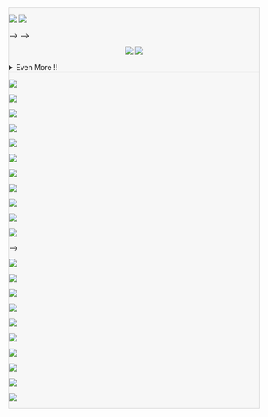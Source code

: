 <!-- ::: {.callout-tip icon=false aria-title="GitHub Stats" title='{{< iconify logos github-octocat >}} [GitHub Stats]{.dim-text-11}' collapse="false" style="text-align: left!important; width:100%; background-color:rgba(131,131,131,0.05)!important; border: 1px solid rgba(131,131,131,0.3)!important; opacity:100%;"} -->
::: {.callout-tip icon=false aria-title="GitHub Stats" title='[📊 GitHub Stats]{.dim-text-11}' collapse="false" style="text-align: left!important; width:100%; background-color:rgba(131,131,131,0.05)!important; border: 1px solid rgba(131,131,131,0.3)!important; opacity:100%;"}



<!-- [![](https://github-readme-streak-stats.herokuapp.com/?user=saforem2&theme=transparent&hide_border=true&include_all_commits=true&include_private=true&text_color=838383&color=838383)]{#img-stretch} -->
<!-- [![](https://raw.githubusercontent.com/saforem2/github-stats/41d7eeff7888a8c9918152ce46a268cf55d8eabb/generated/overview.svg)](https://github.com/saforem2/) -->
<!-- [![](https://github-readme-stats.vercel.app/api?username=saforem2&show_icons=true&theme=transparent&include_all_commits=true&text_color=838383&title_color=838383&hide_border=true&rank_icon=percentile)](https://github.com/saforem2) -->

<!--
::: {.columns style="display: flex; flex-direction: row; align-items: center; text-align:left;"}

::: {.column style="text-align: left;width: 57%;"}
<a href="https://github.com/saforem2/"><img loading="lazy" src="https://raw.githubusercontent.com/saforem2/github-stats/master/generated/overview.svg"></a>
:::

::: {.column style="text-align: left; width: 43%"}
[![](https://github-readme-stats.vercel.app/api/top-langs/?username=saforem2&layout=compact&langs_count=10&theme=transparent&hide_title=true&hide_border=true&text_color=838383)](https://github.com/saforem2/github-readme-stats)
:::
-->
<!-- <a href="https://github.com/saforem2/"><img loading="lazy" src="https://raw.githubusercontent.com/saforem2/github-stats/master/generated/overview.svg"></a> -->

::: {.flex-container style="flex-flow: wrap;"}
<a href="https://github.com/saforem2"><img loading="lazy" src="https://raw.githubusercontent.com/saforem2/github-stats/master/generated/overview.svg"></a>
<a href="https://github.com/saforem2/github-readme-stats"><img loading="lazy" src="https://github-readme-stats.vercel.app/api/top-langs/?username=saforem2&layout=compact&langs_count=10&theme=transparent&hide_title=true&hide_border=true&text_color=838383"></a>
:::


<!-- ::: {.flex-container style="flex-flow: wrap;"} -->
<!-- <!-- [![](https://raw.githubusercontent.com/saforem2/github-stats/master/generated/overview.svg)](https;//github.com/saforem2) --> -->
<!---->
<!-- <!-- [![](https://github-readme-stats.vercel.app/api/top-langs/?username=saforem2&layout=compact&langs_count=10&theme=transparent&hide_title=true&hide_border=true&text_color=838383)](https://github.com/saforem2/github-readme-stats) --> -->
<!-- ::: -->

::: {style="width: 100%; text-align: center;"}
<a href="https://git.io/streak-stats"><img loading="lazy" src="https://github-readme-streak-stats.herokuapp.com?user=saforem2&theme=transparent&hide_border=true&card_width=800&card_height=200&stroke=838383&currStreakNum=838383&dates=838383&currStreakLabel=838383&background=EB545400&border=83838300&ring=8383836F&fire=FF5252&sideNums=838383&sideLabels=838383"></a>
<img loading="lazy" src="https://github-readme-activity-graph.vercel.app/graph?username=saforem2&theme=minimal&bg_color=00000000&line=838383&color=838383&days=30&point=838383&hide_border=true&hide_title=true&area=true">
:::


<!-- ::: {style="width: 100%; text-align: center;"} -->
<!-- [![](https://github-readme-streak-stats.herokuapp.com?user=saforem2&theme=transparent&hide_border=true&card_width=800&card_height=200&stroke=838383&currStreakNum=838383&dates=838383&currStreakLabel=838383&background=EB545400&border=83838300&ring=8383836F&fire=FF5252&sideNums=838383&sideLabels=838383){#img-stretch}](https://git.io/streak-stats) -->
<!-- ![](https://github-readme-activity-graph.vercel.app/graph?username=saforem2&theme=minimal&bg_color=00000000&line=838383&color=838383&days=30&point=838383&hide_border=true&hide_title=true&area=true){#img-stretch} -->
<!-- ::: -->
<!---->

<!-- ::: {.columns style="display: flex; flex-direction: row; align-items: center; text-align:left;"} -->

<!-- ::: {.column style="text-align: left; width: 50%"} -->

<!-- [![](https://raw.githubusercontent.com/saforem2/github-stats/master/generated/languages.svg)](https://github.com/saforem2/) -->

<!-- ::: -->

<!-- ::: {.column style="text-align: left; width: 50%"} -->
<!-- [![](https://github-readme-stats.vercel.app/api/wakatime?username=saforem2&show_icons=true&include_all_commits=true&title_color=838383&hide_border=true&layout=compact&theme=transparent&text_color=838383)](https://github.com/saforem2/) -->
<!-- ::: -->


<!-- ![](https://github-readme-streak-stats.herokuapp.com/?user=saforem2&theme=transparent&hide_border=true&include_all_commits=true&text_color=838383&title_color=838383&hide_border=true) -->

<!-- ![](https://api.githubtrends.io/user/png/saforem2/langs?time_range=one_year&include_private=True&loc_metric=changed&theme=dark) -->
<!-- ![](https://api.githubtrends.io/user/png/saforem2/repos?time_range=one_year&include_private=True&group=private&loc_metric=changed&theme=dark) -->

<details closed><summary>Even More !!</summary>

<details closed><summary>Wakatime</summary>

[![](https://github-readme-stats.vercel.app/api/wakatime?username=saforem2&show_icons=true&include_all_commits=true&title_color=838383&hide_border=true&layout=compact&theme=transparent&text_color=838383)](https://github.com/saforem2/)

</details>

<img loading="lazy" src="https://raw.githubusercontent.com/saforem2/saforem2/main/github-metrics.svg">

</details>

:::

<!-- #### {{< iconify line-md github-loop >}} Repos -->

<!-- ::: {.callout-tip icon=false aria-title="Repos" title='{{< iconify line-md github-loop >}} [Repos]{.dim-text-11}' collapse="false" style="text-align: left!important; width:100%; background-color:rgba(131,131,131,0.05)!important; border: 1px solid rgba(131,131,131,0.3)!important; opacity:100%;"} -->
::: {.callout-tip icon=false aria-title="GitHub Repos" title='[📂 [`saforem2/`](https://github.com/saforem2?tab=repositories)]{.dim-text-11}' collapse="false" style="text-align: left!important; width:100%; background-color:rgba(131,131,131,0.05)!important; border: 1px solid rgba(131,131,131,0.3)!important; opacity:100%;"}

<!-- ::: {.grid style="grid-template-columns: repeat(var(--bs-columns, 2), 1fr);"} -->
::: {.flex-container style="flex-flow: wrap;"}

<!-- [![](https://github-readme-stats.vercel.app/api/pin/?username=saforem2&repo=l2hmc-qcd&theme=transparent&include_all_commits=true&hide_border=true&line_height=5&card_width=300px&text_color=838383&title_color=838383)](https://github.com/saforem2/l2hmc-qcd) -->

<a href="https://github.com/saforem2/l2hmc-qcd"><img loading="lazy" src="https://github-readme-stats.vercel.app/api/pin/?username=saforem2&repo=l2hmc-qcd&theme=transparent&include_all_commits=true&hide_border=true&line_height=5&card_width=300px&text_color=838383&title_color=838383"></a>

<!-- [![](https://github-readme-stats.vercel.app/api/pin/?username=saforem2&repo=ezpz&theme=transparent&include_all_commits=true&hide_border=true&line_height=5&card_width=300px&text_color=838383&title_color=838383)](https://github.com/saforem2/ezpz) -->
<a href="https://github.com/saforem2/ezpz"><img loading="lazy" src="https://github-readme-stats.vercel.app/api/pin/?username=saforem2&repo=ezpz&theme=transparent&include_all_commits=true&hide_border=true&line_height=5&card_width=300px&text_color=838383&title_color=838383"></a>

<!-- [![](https://github-readme-stats.vercel.app/api/pin/?username=argonne-lcf&repo=Megatron-DeepSpeed&theme=transparent&include_all_commits=true&hide_border=true&line_height=5&card_width=300px&text_color=838383&title_color=838383)](https://github.com/argonne-lcf/Megatron-DeepSpeed) -->
<a href="https://github.com/argonne-lcf/Megatron-DeepSpeed"><img loading="lazy" src="https://github-readme-stats.vercel.app/api/pin/?username=argonne-lcf&repo=Megatron-DeepSpeed&theme=transparent&include_all_commits=true&hide_border=true&line_height=5&card_width=300px&text_color=838383&title_color=838383"></a>

<!-- [![](https://github-readme-stats.vercel.app/api/pin/?username=saforem2&repo=wordplay&theme=transparent&include_all_commits=true&hide_border=true&line_height=5&card_width=300px&text_color=838383&title_color=838383)](https://github.com/saforem2/wordplay) -->
<a href="https://github.com/saforem2/wordplay"><img loading="lazy" src="https://github-readme-stats.vercel.app/api/pin/?username=saforem2&repo=wordplay&theme=transparent&include_all_commits=true&hide_border=true&line_height=5&card_width=300px&text_color=838383&title_color=838383"></a>

<!-- [![](https://github-readme-stats.vercel.app/api/pin/?username=saforem2&repo=personal_site&theme=transparent&include_all_commits=true&hide_border=true&line_height=5&card_width=300px&text_color=838383&title_color=838383)](https://github.com/saforem2/personal_site) -->

<a href="https://github.com/saforem2/personal_site"><img loading="lazy" src="https://github-readme-stats.vercel.app/api/pin/?username=saforem2&repo=personal_site&theme=transparent&include_all_commits=true&hide_border=true&line_height=5&card_width=300px&text_color=838383&title_color=838383"></a>

<!-- [![](https://github-readme-stats.vercel.app/api/pin/?username=saforem2&repo=ambivalent&theme=transparent&include_all_commits=true&hide_border=true&line_height=5&card_width=300px&text_color=838383&title_color=838383)](https://github.com/saforem2/ambivalent) -->

<a href="https://github.com/saforem2/ambivalent"><img loading="lazy" src="https://github-readme-stats.vercel.app/api/pin/?username=saforem2&repo=ambivalent&theme=transparent&include_all_commits=true&hide_border=true&line_height=5&card_width=300px&text_color=838383&title_color=838383"></a>

<!-- [![](https://github-readme-stats.vercel.app/api/pin/?username=saforem2&repo=enrich&theme=transparent&include_all_commits=true&hide_border=true&line_height=5&card_width=300px&text_color=838383&title_color=838383)](https://github.com/saforem2/enrich) -->

<a href="https://github.com/saforem2/enrich"><img loading="lazy" src="https://github-readme-stats.vercel.app/api/pin/?username=saforem2&repo=enrich&theme=transparent&include_all_commits=true&hide_border=true&line_height=5&card_width=300px&text_color=838383&title_color=838383"></a>

<!-- [![](https://github-readme-stats.vercel.app/api/pin/?username=saforem2&repo=public&theme=transparent&include_all_commits=true&hide_border=true&line_height=5&card_width=300px&text_color=838383&title_color=838383)](https://github.com/saforem2/public) -->


<a href="https://github.com/saforem2/public"><img loading="lazy" src="https://github-readme-stats.vercel.app/api/pin/?username=saforem2&repo=public&theme=transparent&include_all_commits=true&hide_border=true&line_height=5&card_width=300px&text_color=838383&title_color=838383"></a>

<!-- [![](https://github-readme-stats.vercel.app/api/pin/?username=saforem2&repo=lattice23&theme=transparent&include_all_commits=true&hide_border=true&line_height=5&card_width=300px&text_color=838383&title_color=838383)](https://github.com/saforem2/lattice23) -->

<a href="https://github.com/saforem2/lattice23"><img loading="lazy" src="https://github-readme-stats.vercel.app/api/pin/?username=saforem2&repo=lattice23&theme=transparent&include_all_commits=true&hide_border=true&line_height=5&card_width=300px&text_color=838383&title_color=838383"></a>

<!-- [![](https://github-readme-stats.vercel.app/api/pin/?username=saforem2&repo=llm-workshop-talk&theme=transparent&include_all_commits=true&hide_border=true&line_height=5&card_width=300px&text_color=838383&title_color=838383)](https://github.com/saforem2/llm-workshop-talk) -->

<a href="github.com/saforem2/llm-workshop-talk"><img loading="lazy" src="https://github-readme-stats.vercel.app/api/pin/?username=saforem2&repo=llm-workshop-talk&theme=transparent&include_all_commits=true&hide_border=true&line_height=5&card_width=300px&text_color=838383&title_color=838383"></a>

<!-- [![](https://github-readme-stats.vercel.app/api/pin/?username=saforem2&repo=quarto-site-template&theme=transparent&include_all_commits=true&hide_border=true&line_height=5&card_width=300px&text_color=838383&title_color=838383)](https://github.com/saforem2/quarto-site-template) -->

<a href="https://github.com/saforem2/quarto-site-template"><img loading="lazy" src="https://github-readme-stats.vercel.app/api/pin/?username=saforem2&repo=quarto-site-template&theme=transparent&include_all_commits=true&hide_border=true&line_height=5&card_width=300px&text_color=838383&title_color=838383"></a>

<!-- <!-- [![](https://github-readme-stats.vercel.app/api/pin/?username=saforem2&repo=public&theme=transparent&include_all_commits=true&hide_border=true&line_height=5&card_width=300px&text_color=838383&title_color=838383)](https://github.com/saforem2/public) --> -->
<!---->
<!-- <a href="https://github.com/saforem2/public"><img loading="lazy" src="https://github-readme-stats.vercel.app/api/pin/?username=saforem2&repo=public&theme=transparent&include_all_commits=true&hide_border=true&line_height=5&card_width=300px&text_color=838383&title_color=838383"></a> -->

<!-- [![](https://github-readme-stats.vercel.app/api/pin/?username=saforem2&repo=nvim&theme=transparent&include_all_commits=true&hide_border=true&line_height=5&card_width=300px&text_color=838383&title_color=838383)](https://github.com/saforem2/nvim) -->


<a href="https://github.com/saforem2/starter"><img loading="lazy" src="https://github-readme-stats.vercel.app/api/pin/?username=saforem2&repo=starter&theme=transparent&include_all_commits=true&hide_border=true&line_height=5&card_width=300px&text_color=838383&title_color=838383"></a>

[![](https://github-readme-stats.vercel.app/api/pin/?username=saforem2&repo=glitz&theme=transparent&show_icons=true&include_all_commits=true&hide_border=true&line_height=5&card_width=300px&text_color=838383&title_color=838383)](https://github.com/saforem2/glitz)

<a href="https://github.com/saforem2/glitz"><img loading="lazy" src="https://github-readme-stats.vercel.app/api/pin/?username=saforem2&repo=glitz&theme=transparent&show_icons=true&include_all_commits=true&hide_border=true&line_height=5&card_width=300px&text_color=838383&title_color=838383"></a>

<!-- [![](https://github-readme-stats.vercel.app/api/pin/?username=saforem2&repo=saforem2&theme=transparent&show_icons=true&include_all_commits=true&hide_border=true&line_height=5&card_width=300px&text_color=838383&title_color=838383)](https://github.com/saforem2/saforem2) -->


<!-- [![](https://github-readme-stats.vercel.app/api/pin/?username=saforem2&repo=awesome-stars&theme=transparent&show_icons=true&include_all_commits=true&hide_border=true&line_height=5&card_width=300px&text_color=838383&title_color=838383)](https://github.com/saforem2/awesome-stars) -->

<a href="https://github.com/saforem2/awesome-stars"><img loading="lazy" src="https://github-readme-stats.vercel.app/api/pin/?username=saforem2&repo=awesome-stars&theme=transparent&show_icons=true&include_all_commits=true&hide_border=true&line_height=5&card_width=300px&text_color=838383&title_color=838383"></a>

<!-- [![](https://github-readme-stats.vercel.app/api/pin/?username=nftqcd&repo=fthmc&theme=transparent&show_icons=true&include_all_commits=true&hide_border=true&line_height=5&card_width=300px&text_color=838383&title_color=838383)](https://github.com/nftqcd/fthmc) -->

<a href="https://github.com/nftqcd/fthmc"><img loading="lazy" src="https://github-readme-stats.vercel.app/api/pin/?username=nftqcd&repo=fthmc&theme=transparent&show_icons=true&include_all_commits=true&hide_border=true&line_height=5&card_width=300px&text_color=838383&title_color=838383"></a>

<!-- [![](https://github-readme-stats.vercel.app/api/pin/?username=argonne-lcf&repo=CompPerfWorkshop&theme=transparent&show_icons=true&include_all_commits=true&hide_border=true&line_height=5&card_width=300px&text_color=838383)](https://github.com/argonne-lcf/CompPerfWorkshop) -->

<a href="https://github.com/argonne-lcf/CompPerfWorkshop"><img loading="lazy" src="https://github-readme-stats.vercel.app/api/pin/?username=argonne-lcf&repo=CompPerfWorkshop&theme=transparent&show_icons=true&include_all_commits=true&hide_border=true&line_height=5&card_width=300px&text_color=838383"></a>

<!-- [![](https://github-readme-stats.vercel.app/api/pin/?username=argonne-lcf&repo=ai-science-training-series&theme=transparent&show_icons=true&include_all_commits=true&hide_border=true&line_height=5&card_width=300px&text_color=838383&title_color=838383)](https://github.com/argonne-lcf/ai-science-training-series) -->

<a href="https://github.com/argonne-lcf/ai-science-training-series"><img loading="lazy" src="https://github-readme-stats.vercel.app/api/pin/?username=argonne-lcf&repo=ai-science-training-series&theme=transparent&show_icons=true&include_all_commits=true&hide_border=true&line_height=5&card_width=300px&text_color=838383&title_color=838383"></a>

<!-- [![](https://github-readme-stats.vercel.app/api/pin/?username=argonne-lcf&repo=mlprof&theme=transparent&show_icons=true&include_all_commits=true&hide_border=true&line_height=5&card_width=300px&text_color=838383&title_color=838383)](https://github.com/argonne-lcf/mlprof) -->

<a href="https://github.com/argonne-lcf/mlprof"><img loading="lazy" src="https://github-readme-stats.vercel.app/api/pin/?username=argonne-lcf&repo=mlprof&theme=transparent&show_icons=true&include_all_commits=true&hide_border=true&line_height=5&card_width=300px&text_color=838383&title_color=838383"></a>


<!-- [![](https://github-readme-stats.vercel.app/api/pin/?username=argonne-lcf&repo=user-guides&theme=transparent&show_icons=true&include_all_commits=true&hide_border=true&line_height=5&card_width=300px&text_color=838383&title_color=838383)](https://github.com/argonne-lcf/user-guides) -->

<a href="https://github.com/argonne-lcf/user-guides"><img loading="lazy" src="https://github-readme-stats.vercel.app/api/pin/?username=argonne-lcf&repo=user-guides&theme=transparent&show_icons=true&include_all_commits=true&hide_border=true&line_height=5&card_width=300px&text_color=838383&title_color=838383"></a>

<!-- [![](https://github-readme-stats.vercel.app/api/pin/?username=saforem2&repo=personal_site&theme=transparent&show_icons=true&include_all_commits=true&hide_border=true&line_height=5&card_width=300px&icon_color=838383&title_color=838383)](https://github.com/saforem2/personal_site) -->

<a href="https://github.com/saforem2/personal_site"><img loading="lazy" src="https://github-readme-stats.vercel.app/api/pin/?username=saforem2&repo=personal_site&theme=transparent&show_icons=true&include_all_commits=true&hide_border=true&line_height=5&card_width=300px&icon_color=838383&title_color=838383"></a>

:::

:::

<!-- :::: {.columns style="display: flex; flex-direction: row; align-items: center; text-align:left;"} -->
<!---->
<!-- ::: {.column style="text-align: left;"} -->
<!-- ![](https://github-readme-streak-stats.herokuapp.com/?user=saforem2&theme=transparent&hide_border=true&include_all_commits=true&text_color=838383&title_color=838383&hide_border=true)   -->
<!-- ::: -->
<!---->
<!-- ::: {.column style="text-align:left;"} -->
<!-- [![](https://github-readme-stats.vercel.app/api/top-langs/?username=saforem2&show_icons=true&layout=compact&langs_count=20&theme=transparent&title_color=838383&hide_border=true&text_color=838383)](https://github.com/saforem2/github-readme-stats) -->
<!-- ::: -->
<!---->
<!-- :::: -->

<!-- [![](https://github-readme-stats.vercel.app/api?username=saforem2&theme=transparent&show_icons=true&include_all_commits=true&hide_border=true&count_private=true&hide_title=false&hide_rank=true&icon_color=#00CCFF&title_color=#00CCFF&card_width=100)](https://github.com/anuraghazra/github-readme-stats) -->


<!-- [![](https://github-readme-stats.vercel.app/api/wakatime?username=saforem2&2&theme=transparent&show_icons=true&hide_border=true&hide_rank=false&icon_color=#00CCFF&title_color=#00CCFF&card_width=100&langs_count=15&range=last_30_days&layout=compact)](https://wakatime.com/@saforem2) -->


<!--![](https://github.com/saforem2/saforem2/blob/main/github-metrics.svg)-->

